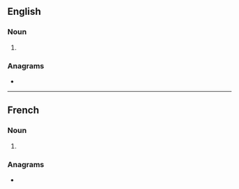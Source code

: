 {{also|Caissons}}
==English==

===Noun===
{{head|en|noun form}}

# {{plural of|caisson|lang=en}}

===Anagrams===
* {{anagrams|en|a=acinosss|assicons|cassinos}}

----

==French==

===Noun===
{{head|fr|noun plural form|g=m}}

# {{plural of|caisson|lang=fr}}

===Anagrams===
* {{l|fr|cassions}}